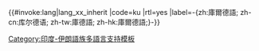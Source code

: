 <includeonly>{{#invoke:lang|lang_xx_inherit
|code=ku
|rtl=yes
|label=-{zh:庫爾德語; zh-cn:库尔德语; zh-tw:庫德語; zh-hk:庫爾德語;}-}}</includeonly><noinclude>
{{Documentation|Template:Lang-x/doc}}
[[Category:印度-伊朗語族多語言支持模板]]
</noinclude>
